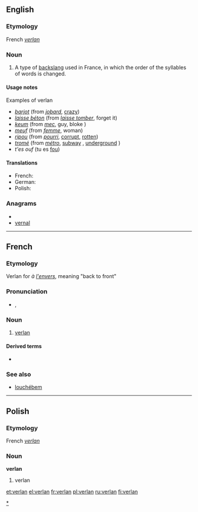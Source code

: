 ==English==

===Etymology===
French ''[[#French|verlan]]''

===Noun===
{{wikipedia}}
{{en-noun|-}}

# A type of [[backslang]] used in France, in which the order of the syllables of words is changed.

====Usage notes====
;Examples of verlan
* ''[[barjot]]'' (from ''[[jobard]]'', [[crazy]])
* ''[[laisse béton]]'' (from ''[[laisser tomber|laisse tomber]]'', forget it)
* ''[[keum]]'' (from ''[[mec]]'', guy, bloke {{British}})
* ''[[meuf]]'' (from ''[[femme]]'', woman)
* ''[[ripou]]'' (from ''[[pourri]]'', [[corrupt]], [[rotten]])
* ''[[tromé]]'' (from ''[[métro]]'', [[subway]] {{US}}, [[underground]] {{British}})
* ''t'es ouf'' (tu es [[fou]])

====Translations====
* French: {{t+|fr|verlan|m}}
* German: {{t+|de|Verlan}}<!--gender?  See German Wikipedia article-->
* Polish: {{t+|pl|verlan}}

===Anagrams===
* {{alphagram|aelnrv}}
* [[vernal#English|vernal]]

----

==French==

===Etymology===
Verlan for ''à [[envers|l'envers]]'', meaning "back to front"

===Pronunciation===
* {{IPA|lang=fr|/vɛʁ.lɑ̃/}}, {{SAMPA|/vER.lA~/}}

===Noun===
{{fr-noun-unc|m}}

# [[#English|verlan]]

====Derived terms====
*{{l|fr|verlaniser}}

===See also===
*[[louchébem]]

[[Category:Verlan|*]]

----

==Polish==

===Etymology===
French ''[[#French|verlan]]''

===Noun===
'''verlan'''

# verlan

[[et:verlan]]
[[el:verlan]]
[[fr:verlan]]
[[pl:verlan]]
[[ru:verlan]]
[[fi:verlan]]
